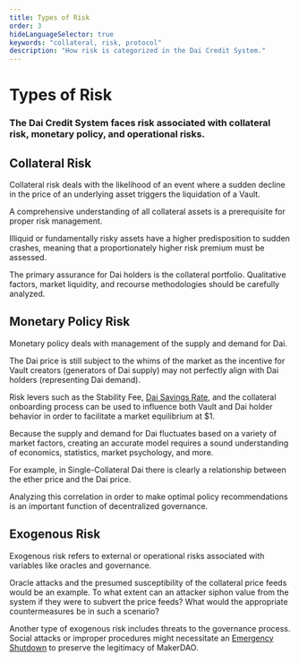 ```yaml
---
title: Types of Risk
order: 3
hideLanguageSelector: true
keywords: "collateral, risk, protocol"
description: "How risk is categorized in the Dai Credit System."
---
```


# Types of Risk

### The Dai Credit System faces risk associated with collateral risk, monetary policy, and operational risks.

## Collateral Risk

Collateral risk deals with the likelihood of an event where a sudden decline in the price of an underlying asset triggers the liquidation of a Vault. 

A comprehensive understanding of all collateral assets is a prerequisite for proper risk management. 

Illiquid or fundamentally risky assets have a higher predisposition to sudden crashes, meaning that a proportionately higher risk premium must be assessed.

The primary assurance for Dai holders is the collateral portfolio. Qualitative factors, market liquidity, and recourse methodologies should be carefully analyzed. 

## Monetary Policy Risk

Monetary policy deals with management of the supply and demand for Dai. 

The Dai price is still subject to the whims of the market as the incentive for Vault creators (generators of Dai supply) may not perfectly align with Dai holders (representing Dai demand). 

Risk levers such as the Stability Fee, [Dai Savings Rate](/learn/dai/dsr.mdx/), and the collateral onboarding process can be used to influence both Vault and Dai holder behavior in order to facilitate a market equilibrium at $1. 

Because the supply and demand for Dai fluctuates based on a variety of market factors, creating an accurate model requires a sound understanding of economics, statistics, market psychology, and more. 

For example, in Single-Collateral Dai there is clearly a relationship between the ether price and the Dai price. 

Analyzing this correlation in order to make optimal policy recommendations is an important function of decentralized governance.

## Exogenous Risk

Exogenous risk refers to external or operational risks associated with variables like oracles and governance. 

Oracle attacks and the presumed susceptibility of the collateral price feeds would be an example. To what extent can an attacker siphon value from the system if they were to subvert the price feeds? What would the appropriate countermeasures be in such a scenario? 

Another type of exogenous risk includes threats to the governance process. Social attacks or improper procedures might necessitate an [Emergency Shutdown](/learn/governance/emergency-shutdown.mdx/) to preserve the legitimacy of MakerDAO.
